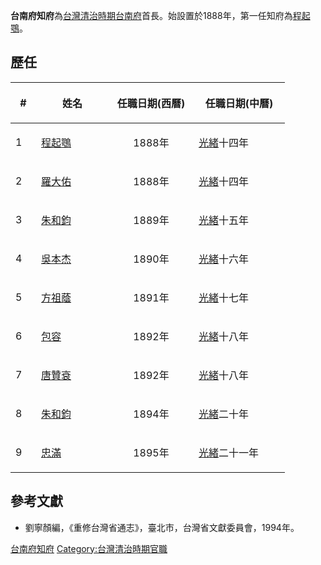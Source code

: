 '''台南府知府'''為[[台灣|台灣]][[台灣清治時期|清治時期]][[台南府|台南府]]首長。始設置於1888年，第一任知府為[[程起鶚|程起鶚]]。

==歷任==
{| class="wikitable"
!width="25"|#||width="100"|姓名||width="120"|任職日期(西曆)||width="130"|任職日期(中曆)
|-
|1||[[程起鶚|程起鶚]]||align ="center"|1888年||[[光緒|光緒]]十四年
|-
|2||[[羅大佑_(清)|羅大佑]]||align ="center"|1888年||[[光緒|光緒]]十四年
|-
|3||[[朱和鈞|朱和鈞]]||align ="center"|1889年||[[光緒|光緒]]十五年
|-
|4||[[吳本杰|吳本杰]]||align ="center"|1890年||[[光緒|光緒]]十六年
|-
|5||[[方祖蔭|方祖蔭]]||align ="center"|1891年||[[光緒|光緒]]十七年
|-
|6||[[包容_(清朝人物)|包容]]||align ="center"|1892年||[[光緒|光緒]]十八年
|-
|7||[[唐贊袞|唐贊袞]]||align ="center"|1892年||[[光緒|光緒]]十八年
|-
|8||[[朱和鈞|朱和鈞]]||align ="center"|1894年||[[光緒|光緒]]二十年
|-
|9||[[忠滿|忠滿]]||align ="center"|1895年||[[光緒|光緒]]二十一年
|}

==參考文獻==
*劉寧顏編，《重修台灣省通志》，臺北市，台灣省文獻委員會，1994年。 

[[Category:台南府知府|]]
[[Category:台灣清治時期官職|Category:台灣清治時期官職]]